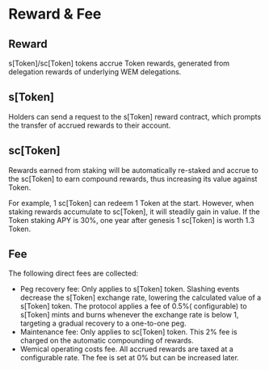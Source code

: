 # Reward & Fee
## Reward
s[Token]/sc[Token] tokens accrue Token rewards, generated from delegation rewards of underlying WEM delegations. 

## s[Token]
Holders can send a request to the s[Token] reward contract, which prompts the transfer of accrued rewards to their account. 

## sc[Token]
Rewards earned from staking will be automatically re-staked and accrue to the sc[Token] to earn compound rewards, thus increasing its value against Token.

For example, 1 sc[Token] can redeem 1 Token at the start. However, when staking rewards accumulate to sc[Token], it will steadily gain in value. If the Token staking APY is 30%, one year after genesis 1 sc[Token] is worth 1.3 Token.
## Fee 
The following direct fees are collected:

- Peg recovery fee: Only applies to s[Token] token. Slashing events decrease the s[Token] exchange rate, lowering the calculated value of a s[Token] token. The protocol applies a fee of 0.5%( configurable) to s[Token] mints and burns whenever the exchange rate is below 1, targeting a gradual recovery to a one-to-one peg.
- Maintenance fee: Only applies to sc[Token] token. This 2% fee is charged on the automatic compounding of rewards.
- Wemical operating costs fee. All accrued rewards are taxed at a configurable rate. The fee is set at 0% but can be increased later.